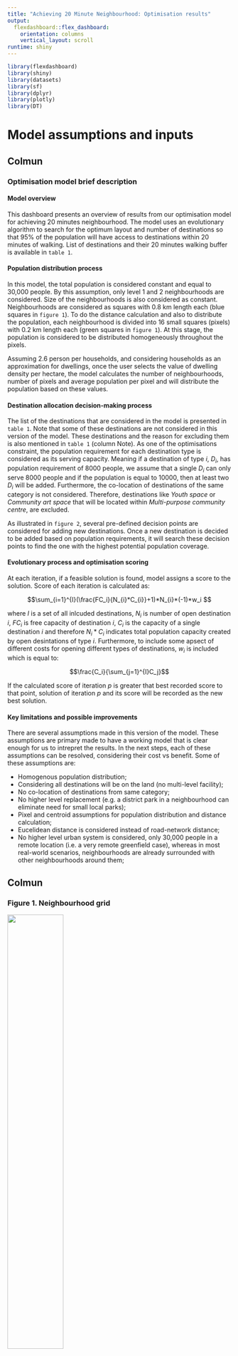 ```yaml
---
title: "Achieving 20 Minute Neighbourhood: Optimisation results"
output: 
  flexdashboard::flex_dashboard:
    orientation: columns
    vertical_layout: scroll
runtime: shiny
---
```


```r
library(flexdashboard)
library(shiny)
library(datasets)
library(sf)
library(dplyr)
library(plotly)
library(DT)
```


Model assumptions and inputs
======================================================================

Colmun {data-width=550}
-----------------------------------------------------------------------

### **Optimisation model brief description**

#### Model overview

This dashboard presents an overview of results from our optimisation model for achieving 20 minutes neighbourhood. 
The model uses an evolutionary algorithm to search for the optimum layout and number of destinations so that 95% of the population will have access to destinations within 20 minutes of walking. List of destinations and their 20 minutes walking buffer is available in `table 1`.

#### Population distribution process

In this model, the total population is considered constant and equal to 30,000 people. By this assumption, only level 1 and 2 neighbourhoods are considered. Size of the neighbourhoods is also considered as constant. Neighbourhoods are considered as squares with 0.8 km length each (blue squares in `figure 1`). To do the distance calculation and also to distribute the population, each neighbourhood is divided into 16 small squares (pixels) with 0.2 km length each (green squares in `figure 1`). At this stage, the population is considered to be distributed homogeneously throughout the pixels. 

Assuming 2.6 person per households, and considering households as an approximation for dwellings, once the user selects the value of dwelling density per hectare, the model calculates the number of neighbourhoods, number of pixels and average population per pixel and will distribute the population based on these values. 

#### Destination allocation decision-making process

The list of the destinations that are considered in the model is presented in `table 1`. Note that some of these destinations are not considered in this version of the model. These destinations and the reason for excluding them is also mentioned in `table 1` (column Note). 
As one of the optimisations constraint, the population requirement for each destination type is considered as its serving capacity. Meaning if a destination of type *i*, *D~i~*, has population requirement of 8000 people, we assume that a single *D~i~* can only serve 8000 people and if the population is equal to 10000, then at least two *D~i~* will be added.
Furthermore, the co-location of destinations of the same category is not considered. Therefore, destinations like *Youth space* or *Community art space* that will be located within *Multi-purpose community centre*, are excluded. 

As illustrated in `figure 2`, several pre-defined decision points are considered for adding new destinations. Once a new destination is decided to be added based on population requirements, it will search these decision points to find the one with the highest potential population coverage. 

#### Evolutionary process and optimisation scoring

At each iteration, if a feasible solution is found, model assigns a score to the solution. Score of each iteration is calculated as:


$$\sum_{i=1}^{I}(\frac{FC_i}{N_{i}*C_{i}}+1)*N_{i}*(-1)*w_i $$

where $I$ is a set of all inlcuded destinations, $N_i$ is number of open destination $i$, $FC_i$ is free capacity of destination $i$, $C_i$ is the capacity of a single destination $i$ and therefore $N_{i}*C_{i}$ indicates total population capacity created by open desintations of type $i$. Furthermore, to include some apsect of different costs for opening different types of destinations, $w_i$ is included which is equal to:

$$\frac{C_i}{\sum_{j=1}^{I}C_j}$$

If the calculated score of iteration $p$ is greater that best recorded score to that point, solution of iteration $p$ and its score will be recorded as the new best solution. 

#### Key limitations and possible improvements

There are several assumptions made in this version of the model. These assumptions are primary made to have a working model that is clear enough for us to intrepret the results. In the next steps, each of these assumptions can be resolved, considering their cost vs benefit. Some of these assumptions are:

- Homogenous population distribution;
- Considering all destinations will be on the land (no multi-level facility);
- No co-location of destinations from same category;
- No higher level replacement (e.g. a district park in a neighbourhood can eliminate need for small local parks);
- Pixel and centroid assumptions for population distribution and distance calculation;
- Eucelidean distance is considered instead of road-network distance;
- No higher level urban system is considered, only 30,000 people in a remote location (i.e. a very remote greenfield case), whereas in most real-world scenarios, neighbourhoods are already surrounded with other neighbourhoods around them;


Colmun {.tabset data-width=450}
-----------------------------------------------------------------------

### **Figure 1. Neighbourhood grid**

 ![](grid_plain.png){#id .class width=50% height=50%}



### **Figure 2. Neighbourhood grid**

![](grid_points.png){#id .class width=50% height=50%}


### **Table 1. Destinations and their attributes**

```r
df_destinations <- read.csv("../inputs/destinations_HLC.csv")

df_destinations_to_show <-  read.csv("../inputs/destinations_HLC_For_Dashboard.csv")

df_destinations_to_show <- df_destinations_to_show %>%
                      dplyr::select("ID" = id, "Name" = name, "Category" = category, "Land requirement (sq.km)" = land_req_sqkm, "Provision/Population" = pop_req, "Service specific buffer (km)" =  dist_in_20_min, Note)

datatable(df_destinations_to_show, extensions = 'Buttons',
            options = list(
              dom = 'Blfrtip',
              buttons = c('copy','csv','excel','pdf','print'),
              scrollY = 600,
              scroller = TRUE,
              lengthMenu = list(c(10,25,50,-1), c(10,25,50, "All"))
              )
          )

```


Overall results
======================================================================

Column {.sidebar}
-----------------------------------------------------------------------

### Page overview:

This page includes optimisation results for all destinations for different dwelling density.Results in this page are based on the selected dwelling density. You can change the density using this slider:

```r
sliderInput("dwelling_density", label = "Dwelling Density:",
            min= 15, max = 55, value = 25, step = 2.5)

```

`Figure 3` shows population (green pixels), neighbourhoods with population (green circles) and destination (orange circles) distribution on the grid network for different level of dwelling density. The size of destination circles in `figure 3` indicates number of destinations in that location and the amount of land occupied by them. Population distribution and destination selection points are as illustrated in `figure 1 and 2`. `Figure 4` shows how optimisation score changes by increasing dwelling density. List of destinations that the model decided to open and some of their details are available in `table 2`.



```r
input_dir <- "../outputs/RUN25_ToServer/"
decisions <- read.csv(paste(input_dir, "combined_decision.csv", sep = ""))
nbhds <- read.csv(paste(input_dir, "combined_nbhds.csv", sep = ""))
pxls <- read.csv(paste(input_dir, "combined_pxls.csv", sep = ""))



for(dec in 1:nrow(decisions)){
  decisions$name[dec] <- df_destinations$name[which(df_destinations$dest_type_id == decisions$dest_type_id[dec])] %>%
    as.character()
  decisions$land_req[dec] <- df_destinations$land_req_sqkm[which(df_destinations$dest_type_id == decisions$dest_type_id[dec])]
}


df_deci <- reactive({
    decisions %>% 
      filter(density == input$dwelling_density)
})

df_nbhd <- reactive({
  nbhds %>% 
    filter(density == input$dwelling_density)
})

df_pxl <- reactive({
  pxls %>% 
    filter(density == input$dwelling_density)
})


```

Colmun
-----------------------------------------------------------------------

### **Figure 3: Neighbourhoods and destinations distribution**

```r
#

renderPlotly({
  #deci_file <- paste(input_dir, "output_decision_D15.csv", sep = "")

  #nbhd_file <- paste(input_dir, "init_nbhd_D15.csv", sep = "")
  
  #df_deci <- read.csv(deci_file)
  
  df_deci_this <- st_as_sf(df_deci(), coords = c("x", "y"))
  
  df_nbhd_this <- st_as_sf(df_nbhd(), coords = c("x", "y"))

  df_pxl_this <- st_as_sf(df_pxl(), coords = c("x", "y"))
  
  df_deci_this <- df_deci_this %>%
    filter(num_open >0 ) %>%
    select(loc_id,dest_type_id, name, num_open, land_req, geometry) %>%
    group_by(loc_id) %>%
    summarise(Destinations = paste(name, " = ", num_open, sep = "", collapse = "\n"), 
              num_open_t = sum(num_open), 
              land = sum(num_open*land_req))
    #mutate()
  
  
  df_deci_this <- df_deci_this %>%
    mutate(radius = (land/max(land))*0.2)
  
  df_deci_buffered <- df_deci_this %>% st_buffer(ifelse(df_deci_this$radius > 0.03,df_deci_this$radius, 0.03) )
  df_nbhd_buffered <- st_buffer(df_nbhd_this, 0.4) %>%
                        mutate(Population = pop) %>%
                        mutate(HasPopulation = ifelse(pop > 0 , "Neighbourhood with population", "Empty neighbourhood"))
  
  # Square from centroids:
  for(i in 1:nrow(df_pxl_this)){
    pxl_centre <- st_geometry(df_pxl_this)[i]
    top_right <- pxl_centre + c( 0.1, 0.1)
    top_left <- pxl_centre + c(-0.1 , 0.1)
    buttom_right <- pxl_centre + c(0.1, -0.1)
    bottom_left <- pxl_centre + c(-0.1, -0.1)
    df_pxl_this$geometry[i] <- st_convex_hull(st_combine(c(top_left, top_right, bottom_left, buttom_right)))
  }
  
  
  df_pxl_buffered <- df_pxl_this %>%
                        mutate(HasPopulation = ifelse(pop > 0 , "Neighbourhood with population", "Empty neighbourhood"))
  
  
    q <- ggplot() +
    theme(panel.grid.major = element_blank(),
          panel.grid.minor = element_blank(), 
          legend.position = "none",
          plot.title = element_text(family = "Helvetica", face = "bold", size = (12)))  +
    geom_sf(data = df_pxl_buffered, alpha = 0.8, aes(fill = HasPopulation, colour = HasPopulation)) +
    scale_colour_manual(values = c("gray22", "gray22")) +
    scale_fill_manual(values = c("gray77", "aquamarine3"), guide = FALSE) + 
    geom_vline(xintercept=c(-2,-1.2,-0.4,0.4,1.2,2), color="#0072B2", size=0.5) +
    geom_hline(yintercept=c(-2,-1.2,-0.4,0.4,1.2,2), color="#0072B2", size=0.5) +
    geom_vline(xintercept=c(-1.8,-1.6,-1.4,-1.0,-0.8,-0.6,-0.2,0,0.2,0.6,0.8,1.0,1.4,1.6,1.8), color="#009E73", size=0.3, linetype="dotted") +
    geom_hline(yintercept=c(-1.8,-1.6,-1.4,-1.0,-0.8,-0.6,-0.2,0,0.2,0.6,0.8,1.0,1.4,1.6,1.8), color="#009E73", size=0.3, linetype="dotted") +
    geom_sf(data = df_deci_buffered, color = "sienna4", fill = "sienna2", aes(label = Destinations))
   
  q %>% ggplotly(tooltip = c("label"))   
  #q %>% ggplotly(tooltip = "text") %>% style(hoveron = "fill")
  
})

```


### **Figure 4: Score vs dwelling density**

```r

scores <- read.csv(paste(input_dir, "score_summary.csv", sep = ""))

q <- ggplot(scores, aes(x = density, y = score)) + geom_line() + geom_point(aes(text = paste('Score:\n', score)))

q %>% ggplotly(tooltip = "text")

```

Column
-----------------------------------------------------------------------

### Total number of open destinations

```r
renderValueBox({
  num_open_total <- df_deci() %>% group_by(density) %>% summarise( total_open = sum(num_open)) %>% select(total_open) %>% unlist()
  valueBox(num_open_total,
           icon = 'fa-city',
           href='#section-destination-specific-results')
  
})

```

### Percentage of free capacity

```r
renderGauge({
    pct_free_cap <- df_deci() %>% 
                        group_by(density) %>%
                        summarise( total_capacity = sum(total_pop_cap), unused_capacity = sum(remaining_pop_cap)) %>%
                        mutate(pct_free = 100*unused_capacity/total_capacity) %>%
                        select(pct_free) %>%
                        unlist() %>%
                        as.double() %>%
                        round(2)
    gauge(value = pct_free_cap,
          min = 0,
          max = 100,
          sectors = gaugeSectors(
            success = c(0, 40),
            warning = c(41, 60),
            danger = c(61, 100)
          ),
          symbol = '%',
          href='#section-destination-specific-results'
    )
    
})

```

> Click on the box to see destination specific results

### **Table 2: Overview of the optimimum solution**

```r
renderDataTable({

  table_to_show <- df_deci() %>%
    group_by(name) %>% 
    summarise(  'Number of open' = sum(num_open), 
                'Occupied land' = sum(num_open*land_req),
                'Service capacity' = sum(total_pop_cap),
                'Free capacity' = sum(remaining_pop_cap))
  
  datatable(table_to_show, extensions = 'Buttons',
            options = list(
              dom = 'Blfrtip',
              buttons = c('copy','csv','excel','pdf','print'),
              scrollY = 400,
              scroller = TRUE,
              lengthMenu = list(c(10,25,50,-1), c(10,25,50, "All"))
              )
            )  
})


```

Destination Specific Results
======================================================================

Column {.sidebar}
-----------------------------------------------------------------------

### Page overview:

This page includes optimisation results (same as `Overal results` page) for a selected destination. Use can select what destination specific output they want to have using this drop-down box:
```r

selectInput("destination_id", label = "Select a destination:",
            choices = c("Multi purpose community centre" = 1001,
                        "GP" = 1004,
                        "Dentist" = 1005,
                        "Preschool/3 year old activity group" = 1006,
                        "Childcare centre" = 1008,
                        "Government primary school" = 1009,
                        "Local park" = 1010,
                        "District sports facility" = 1011,
                        "Corner store/convenience store" = 1012,
                        "Local shops/local supermarke" = 1013,
                        "Speciality food destinations" = 1014,
                        "Regional suppermarket: major suppermarket" = 1015,
                        "Residential agedcare/retirement village/aged housing" = 2003,
                        "Community health centre" = 2004,
                        "Community health service organisations" = 2005,
                        "Maternal and child health centre" = 2006,
                        "Catholic primary school" = 2008,
                        "Government secondary school" = 2009,
                        "District park" = 2011,
                        "Lower order indoor recreational centre" = 2012,
                        "Lower order tennis courts" = 2013
                        ))
```

Also in addition to destination type, results in this page will change based on the selected dwelling density. You can change the density using this slider:

```r
sliderInput("dwelling_density_dest", label = "Dwelling Density:",
            min= 15, max = 55, value = 25, step = 2.5)


```


```r

input_dir_dest <- input_dir
decisions_dest <- read.csv(paste(input_dir_dest, "combined_decision.csv", sep = ""))
nbhds_dest <- read.csv(paste(input_dir_dest, "combined_nbhds.csv", sep = ""))
pxls_dest <- read.csv(paste(input_dir_dest, "combined_pxls.csv", sep = ""))

df_destinations_dest <- read.csv("../inputs/destinations_HLC.csv")

for(dec in 1:nrow(decisions_dest)){
  decisions_dest$name[dec] <- df_destinations_dest$name[which(df_destinations_dest$dest_type_id == decisions_dest$dest_type_id[dec])] %>%
    as.character()
  decisions_dest$land_req[dec] <- df_destinations_dest$land_req_sqkm[which(df_destinations_dest$dest_type_id == decisions_dest$dest_type_id[dec])]
}


df_deci_dest <- reactive({
    decisions_dest %>% 
      filter(density == input$dwelling_density_dest, dest_type_id == input$destination_id)
})

df_nbhd_dest <- reactive({
  nbhds_dest %>% 
    filter(density == input$dwelling_density_dest)
})

df_pxl_dest <- reactive({
  pxls_dest %>% 
    filter(density == input$dwelling_density_dest)
})

dest_counter <- reactive({
  decisions_dest %>% 
      filter(dest_type_id == input$destination_id) %>%
      group_by(density) %>%
      summarise(Number_of_Open_Destinations = sum(num_open)) %>%
      select(density, Number_of_Open_Destinations)
})

```


Colmun
-----------------------------------------------------------------------

### **Figure 5: Selected destination distribution**

```r
#

renderPlotly({
  #deci_file <- paste(input_dir, "output_decision_D15.csv", sep = "")

  #nbhd_file <- paste(input_dir, "init_nbhd_D15.csv", sep = "")
  
  #df_deci <- read.csv(deci_file)
  
  df_deci_dest_this <- st_as_sf(df_deci_dest(), coords = c("x", "y"))
  
  df_nbhd_dest_this <- st_as_sf(df_nbhd_dest(), coords = c("x", "y"))

  df_pxl_dest_this <- st_as_sf(df_pxl_dest(), coords = c("x", "y"))
  
  df_deci_dest_this <- df_deci_dest_this %>%
    filter(num_open >0 ) %>%
    select(loc_id,dest_type_id, name, num_open, land_req, geometry) %>%
    group_by(loc_id) %>%
    summarise(Name = name,
              Number_of_Open = sum(num_open),
              pct_open_t = sum(num_open)/sum(df_deci_dest_this$num_open), 
              land = sum(num_open*land_req))
    #mutate()
  
  
  df_deci_dest_this <- df_deci_dest_this %>%
    mutate(radius = pct_open_t)
  
  df_deci_dest_buffered <- df_deci_dest_this %>% st_buffer(ifelse(df_deci_dest_this$radius < 0.02, yes = 0.02, 
                                                                  no = ifelse(df_deci_dest_this$radius > 0.2, yes = 0.2, 
                                                                              no = df_deci_dest_this$radius)))
  df_nbhd_dest_buffered <- st_buffer(df_nbhd_dest_this, 0.4) %>%
                        mutate(Population = pop) %>%
                        mutate(HasPopulation = ifelse(pop > 0 , "Neighbourhood with population", "Empty neighbourhood"))
  
  # Square from centroids:
  for(i in 1:nrow(df_pxl_dest_this)){
    pxl_centre <- st_geometry(df_pxl_dest_this)[i]
    top_right <- pxl_centre + c( 0.1, 0.1)
    top_left <- pxl_centre + c(-0.1 , 0.1)
    buttom_right <- pxl_centre + c(0.1, -0.1)
    bottom_left <- pxl_centre + c(-0.1, -0.1)
    df_pxl_dest_this$geometry[i] <- st_convex_hull(st_combine(c(top_left, top_right, bottom_left, buttom_right)))
  }
  
  
  df_pxl_dest_buffered <- df_pxl_dest_this %>%
                        mutate(HasPopulation = ifelse(pop > 0 , "Neighbourhood with population", "Empty neighbourhood"))
  
  
    q <- ggplot() +
    theme(panel.grid.major = element_blank(),
          panel.grid.minor = element_blank(), 
          legend.position = "none",
          plot.title = element_text(family = "Helvetica", face = "bold", size = (12))) +
    geom_sf(data = df_pxl_dest_buffered, alpha = 0.8, aes(fill = HasPopulation, colour = HasPopulation)) +
    scale_colour_manual(values = c("gray22", "gray22")) +
    scale_fill_manual(values = c("gray77", "aquamarine3"), guide = FALSE) + 
    geom_vline(xintercept=c(-2,-1.2,-0.4,0.4,1.2,2), color="#0072B2", size=0.5) +
    geom_hline(yintercept=c(-2,-1.2,-0.4,0.4,1.2,2), color="#0072B2", size=0.5) +
    geom_vline(xintercept=c(-1.8,-1.6,-1.4,-1.0,-0.8,-0.6,-0.2,0,0.2,0.6,0.8,1.0,1.4,1.6,1.8), color="#009E73", size=0.3, linetype="dotted") +
    geom_hline(yintercept=c(-1.8,-1.6,-1.4,-1.0,-0.8,-0.6,-0.2,0,0.2,0.6,0.8,1.0,1.4,1.6,1.8), color="#009E73", size=0.3, linetype="dotted") +
    geom_sf(data = df_deci_dest_buffered, color = "deeppink4", fill = "deeppink4", aes(text = Name,
                                                                                   label = Number_of_Open))
   
  q %>% ggplotly(tooltip = c("text", "label"))  %>% style(hoveron = "fills")
  # q %>% ggplotly(tooltip = "text") %>% style(hoveron = "fill")
  #q %>% add_trace(text = "triangle", hoveron = "fills")
})

```

### **Figure 6: Number of open destnations vs dwelling density**

```r
renderPlotly({
  destination_counter <- dest_counter()
  
  q <- ggplot(destination_counter, aes(x = density, y = Number_of_Open_Destinations)) + geom_line() + geom_point(aes(text = paste('Density =', density, '\n', 'Number of Open Destinations:', Number_of_Open_Destinations)))
  
  q %>% ggplotly(tooltip = "text")
})
```


Column
-----------------------------------------------------------------------

### Total numober of open destinations (from selected type)


```r
renderValueBox({
  num_open_total <- df_deci_dest() %>% group_by(density) %>% summarise( total_open = sum(num_open)) %>% select(total_open) %>% unlist()
  valueBox(num_open_total,
           icon = 'fa-city',
           href='#section-destination-specific-results')
  
})

```

### Percentage of free capacity for the selected destination

```r
renderGauge({
    pct_free_cap <- df_deci_dest() %>% 
                        group_by(density) %>%
                        summarise( total_capacity = sum(total_pop_cap), unused_capacity = sum(remaining_pop_cap)) %>%
                        mutate(pct_free = 100*unused_capacity/total_capacity) %>%
                        select(pct_free) %>%
                        unlist() %>%
                        as.double() %>%
                        round(2)
    gauge(value = pct_free_cap,
          min = 0,
          max = 100,
          sectors = gaugeSectors(
            success = c(0, 40),
            warning = c(41, 60),
            danger = c(61, 100)
          ),
          symbol = '%',
          href='#section-destination-specific-results'
    )
    
})

```

### **Table 3: Overview of optimised solution for the selected destination**

```r
renderDataTable({

  table_to_show_dest <- df_deci_dest() %>%
    filter(num_open >0) %>%
    mutate(Location = paste("x= ", x,", y= ", y, sep = "")) %>%
    mutate(Number_of_Open = num_open) %>%
    mutate(Population_Capacity = total_pop_cap) %>%
    mutate(Free_Capacity = remaining_pop_cap) %>%
    select(Location, Number_of_Open, Population_Capacity,Free_Capacity)

  
  datatable(table_to_show_dest, extensions = 'Buttons',
            options = list(
              dom = 'Blfrtip',
              buttons = c('copy','csv','excel','pdf','print'),
              scroller = TRUE,
              lengthMenu = list(c(10,25,50,-1), c(10,25,50, "All"))
              )
            )  
})


```
